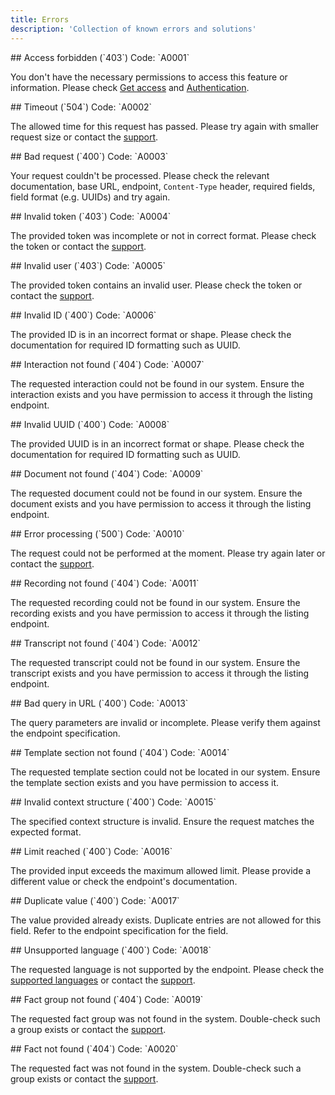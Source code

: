 ```yaml
---
title: Errors
description: 'Collection of known errors and solutions'
---
```


[docs-get-access]: https://docs.corti.ai/get_started/getaccess
[docs-auth]: https://docs.corti.ai/get_started/authentication
[docs-langs]: https://docs.corti.ai/about/languages
[support]: https://help.corti.app

<a id="A0001" />
## Access forbidden (`403`)
Code: `A0001`

You don't have the necessary permissions to access this feature or
information. Please check [Get access][docs-get-access] and
[Authentication][docs-auth].

<a id="A0002" />
## Timeout (`504`)
Code: `A0002`

The allowed time for this request has passed. Please try again with smaller
request size or contact the [support][support].

<a id="A0003" />
## Bad request (`400`)
Code: `A0003`

Your request couldn't be processed. Please check the relevant documentation,
base URL, endpoint, `Content-Type` header, required fields, field format
(e.g. UUIDs) and try again.

<a id="A0004" />
## Invalid token (`403`)
Code: `A0004`

The provided token was incomplete or not in correct format. Please check the
token or contact the [support][support].

<a id="A0005" />
## Invalid user (`403`)
Code: `A0005`

The provided token contains an invalid user. Please check the token or contact
the [support][support].

<a id="A0006" />
## Invalid ID (`400`)
Code: `A0006`

The provided ID is in an incorrect format or shape. Please check the
documentation for required ID formatting such as UUID.

<a id="A0007" />
## Interaction not found (`404`)
Code: `A0007`

The requested interaction could not be found in our system. Ensure the
interaction exists and you have permission to access it through the listing
endpoint.

<a id="A0008" />
## Invalid UUID (`400`)
Code: `A0008`

The provided UUID is in an incorrect format or shape. Please check the
documentation for required ID formatting such as UUID.

<a id="A0009" />
## Document not found (`404`)
Code: `A0009`

The requested document could not be found in our system. Ensure the document
exists and you have permission to access it through the listing endpoint.

<a id="A0010" />
## Error processing (`500`)
Code: `A0010`

The request could not be performed at the moment. Please try again later or
contact the [support][support].

<a id="A0011" />
## Recording not found (`404`)
Code: `A0011`

The requested recording could not be found in our system. Ensure the recording
exists and you have permission to access it through the listing endpoint.

<a id="A0012" />
## Transcript not found (`404`)
Code: `A0012`

The requested transcript could not be found in our system. Ensure the transcript
exists and you have permission to access it through the listing endpoint.

<a id="A0013" />
## Bad query in URL (`400`)
Code: `A0013`

The query parameters are invalid or incomplete. Please verify them against the
endpoint specification.

<a id="A0014" />
## Template section not found (`404`)
Code: `A0014`

The requested template section could not be located in our system. Ensure the
template section exists and you have permission to access it.

<a id="A0015" />
## Invalid context structure (`400`)
Code: `A0015`

The specified context structure is invalid. Ensure the request matches the
expected format.

<a id="A0016" />
## Limit reached (`400`)
Code: `A0016`

The provided input exceeds the maximum allowed limit. Please provide a
different value or check the endpoint's documentation.

<a id="A0017" />
## Duplicate value (`400`)
Code: `A0017`

The value provided already exists. Duplicate entries are not allowed for this
field. Refer to the endpoint specification for the field.

<a id="A0018" />
## Unsupported language (`400`)
Code: `A0018`

The requested language is not supported by the endpoint. Please check the
[supported languages][docs-langs] or contact the [support][support].

<a id="A0019" />
## Fact group not found (`404`)
Code: `A0019`

The requested fact group was not found in the system. Double-check such a group
exists or contact the [support][support].

<a id="A0020" />
## Fact not found (`404`)
Code: `A0020`

The requested fact was not found in the system. Double-check such a group
exists or contact the [support][support].
